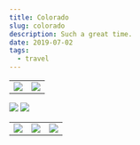```yaml
---
title: Colorado
slug: colorado
description: Such a great time.
date: 2019-07-02
tags:
  - travel
---
```


| | |
| --- | --- |
| ![](raft.png) | ![](crew.png) |

![](clowns.png)
![](love.png)

| | | |
| --- | --- | --- |
| ![](view.png) | ![](prospect.png) | ![](rox.png) |